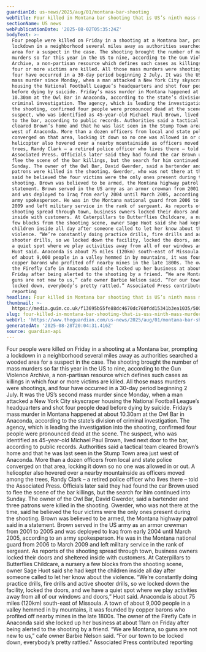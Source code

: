 ```yaml
---
guardianId: us-news/2025/aug/01/montana-bar-shooting
webTitle: Four killed in Montana bar shooting that is US’s ninth mass murder of 2025
sectionName: US news
webPublicationDate: '2025-08-02T05:35:24Z'
bodyText: >-
  Four people were killed on Friday in a shooting at a Montana bar, prompting a
  lockdown in a neighborhood several miles away as authorities searched a wooded
  area for a suspect in the case. The shooting brought the number of mass
  murders so far this year in the US to nine, according to the Gun Violence
  Archive, a non-partisan resource which defines such cases as killings in which
  four or more victims are killed. All those mass murders were shootings, and
  four have occurred in a 30-day period beginning 2 July. It was the US’s second
  mass murder since Monday, when a man attacked a New York City skyscraper
  housing the National Football League’s headquarters and shot four people dead
  before dying by suicide. Friday’s mass murder in Montana happened at about
  10.30am at the Owl Bar in Anaconda, according to the state’s division of
  criminal investigation. The agency, which is leading the investigation into
  the shooting, confirmed four people were pronounced dead at the scene. The
  suspect, who was identified as 45-year-old Michael Paul Brown, lived next door
  to the bar, according to public records. Authorities said a tactical team
  cleared Brown’s home and that he was last seen in the Stump Town area just
  west of Anaconda. More than a dozen officers from local and state police
  converged on that area, locking it down so no one was allowed in or out. A
  helicopter also hovered over a nearby mountainside as officers moved among the
  trees, Randy Clark – a retired police officer who lives there – told the
  Associated Press. Officials later said they had found the car Brown used to
  flee the scene of the bar killings, but the search for him continued into
  Sunday. The owner of the Owl Bar, David Gwerder, said a bartender and three
  patrons were killed in the shooting. Gwerder, who was not there at the time,
  said he believed the four victims were the only ones present during the
  shooting. Brown was believed to be armed, the Montana highway patrol said in a
  statement. Brown served in the US army as an armor crewman from 2001 to 2005
  and was deployed to Iraq from early 2004 until March 2005, according to an
  army spokesperson. He was in the Montana national guard from 2006 to March
  2009 and left military service in the rank of sergeant. As reports of the
  shooting spread through town, business owners locked their doors and sheltered
  inside with customers. At Caterpillars to Butterflies Childcare, a nursery a
  few blocks from the shooting scene, owner Sage Huot said she had kept the
  children inside all day after someone called to let her know about the
  violence. “We’re constantly doing practice drills, fire drills and active
  shooter drills, so we locked down the facility, locked the doors, and we have
  a quiet spot where we play activities away from all of our windows and doors,”
  Huot said. Anaconda is about 75 miles (120km) south-east of Missoula. A town
  of about 9,000 people in a valley hemmed in by mountains, it was founded by
  copper barons who profited off nearby mines in the late 1800s. The owner of
  the Firefly Cafe in Anaconda said she locked up her business at about 11am on
  Friday after being alerted to the shooting by a friend. “We are Montana, so
  guns are not new to us,” cafe owner Barbie Nelson said. “For our town to be
  locked down, everybody’s pretty rattled.” Associated Press contributed
  reporting
headline: Four killed in Montana bar shooting that is US’s ninth mass murder of 2025
thumbnail: >-
  https://media.guim.co.uk/f13695b55fe88dc4670dc760fdd15341b3ea1035/500_0_5000_4000/500.jpg
slug: four-killed-in-montana-bar-shooting-that-is-uss-ninth-mass-murder-of-2025
webUrl: 'https://www.theguardian.com/us-news/2025/aug/01/montana-bar-shooting'
generatedAt: '2025-08-28T20:04:31.416Z'
source: guardian-api
---
```

Four people were killed on Friday in a shooting at a Montana bar, prompting a lockdown in a neighborhood several miles away as authorities searched a wooded area for a suspect in the case. The shooting brought the number of mass murders so far this year in the US to nine, according to the Gun Violence Archive, a non-partisan resource which defines such cases as killings in which four or more victims are killed. All those mass murders were shootings, and four have occurred in a 30-day period beginning 2 July. It was the US’s second mass murder since Monday, when a man attacked a New York City skyscraper housing the National Football League’s headquarters and shot four people dead before dying by suicide. Friday’s mass murder in Montana happened at about 10.30am at the Owl Bar in Anaconda, according to the state’s division of criminal investigation. The agency, which is leading the investigation into the shooting, confirmed four people were pronounced dead at the scene. The suspect, who was identified as 45-year-old Michael Paul Brown, lived next door to the bar, according to public records. Authorities said a tactical team cleared Brown’s home and that he was last seen in the Stump Town area just west of Anaconda. More than a dozen officers from local and state police converged on that area, locking it down so no one was allowed in or out. A helicopter also hovered over a nearby mountainside as officers moved among the trees, Randy Clark – a retired police officer who lives there – told the Associated Press. Officials later said they had found the car Brown used to flee the scene of the bar killings, but the search for him continued into Sunday. The owner of the Owl Bar, David Gwerder, said a bartender and three patrons were killed in the shooting. Gwerder, who was not there at the time, said he believed the four victims were the only ones present during the shooting. Brown was believed to be armed, the Montana highway patrol said in a statement. Brown served in the US army as an armor crewman from 2001 to 2005 and was deployed to Iraq from early 2004 until March 2005, according to an army spokesperson. He was in the Montana national guard from 2006 to March 2009 and left military service in the rank of sergeant. As reports of the shooting spread through town, business owners locked their doors and sheltered inside with customers. At Caterpillars to Butterflies Childcare, a nursery a few blocks from the shooting scene, owner Sage Huot said she had kept the children inside all day after someone called to let her know about the violence. “We’re constantly doing practice drills, fire drills and active shooter drills, so we locked down the facility, locked the doors, and we have a quiet spot where we play activities away from all of our windows and doors,” Huot said. Anaconda is about 75 miles (120km) south-east of Missoula. A town of about 9,000 people in a valley hemmed in by mountains, it was founded by copper barons who profited off nearby mines in the late 1800s. The owner of the Firefly Cafe in Anaconda said she locked up her business at about 11am on Friday after being alerted to the shooting by a friend. “We are Montana, so guns are not new to us,” cafe owner Barbie Nelson said. “For our town to be locked down, everybody’s pretty rattled.” Associated Press contributed reporting
